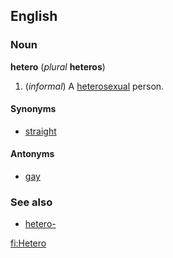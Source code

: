 ==English==
===Noun===
'''hetero''' (''plural'' '''heteros''')

#(''informal'') A [[heterosexual]] person.

====Synonyms====
*[[straight]]

====Antonyms====
*[[gay]]

===See also===
*[[hetero-]]

[[fi:Hetero]]